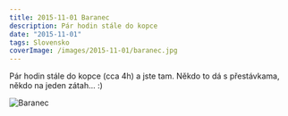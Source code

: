 ```yaml
---
title: 2015-11-01 Baranec
description: Pár hodin stále do kopce
date: "2015-11-01"
tags: Slovensko
coverImage: /images/2015-11-01/baranec.jpg
---
```


Pár hodin stále do kopce (cca 4h) a jste tam. Někdo to dá s přestávkama, někdo na jeden zátah... :)


<div className="flex justify-center">
<Image
  src="/images/2015-11-01/baranec.jpg"
  alt="Baranec"
  width={750}
  height={1080}
  priority
  className="next-image"
/>
</div>

